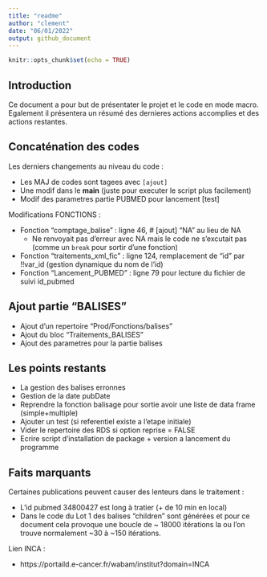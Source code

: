 ```yaml
---
title: "readme"
author: "clement"
date: "06/01/2022"
output: github_document
---
```


```r
knitr::opts_chunk$set(echo = TRUE)
```

## Introduction

Ce document a pour but de présentater le projet et le code en mode macro. Egalement il présentera un résumé des dernieres actions accomplies et des actions restantes. 


## Concaténation des codes

Les derniers changements au niveau du code :  

 - Les MAJ de codes sont tagees avec `[ajout]`  
 - Une modif dans le **main** (juste pour executer le script plus facilement)  
 - Modif des parametres partie PUBMED pour lancement [test]  
 
 
Modifications FONCTIONS :  

 - Fonction "comptage_balise" : ligne 46,  # [ajout] "NA" au lieu de NA  
    - Ne renvoyait pas d'erreur avec NA mais le code ne s'excutait pas (comme un `break` pour sortir d'une fonction)   
 - Fonction "traitements_xml_fic" : ligne 124, remplacement de "id" par !!var_id (gestion dynamique du nom de l'id)     
 - Fonction "Lancement_PUBMED" : ligne 79 pour lecture du fichier de suivi id_pubmed  

  
## Ajout partie "BALISES"
  
 - Ajout d'un repertoire "Prod/Fonctions/balises"  
 - Ajout du bloc "Traitements_BALISES"   
 - Ajout des parametres pour la partie balises
 
 
 
 
 
## Les points restants
  
  
 - La gestion des balises erronnes   
 - Gestion de la date pubDate   
 - Reprendre la fonction balisage pour sortie avoir une liste de data frame (simple+multiple)  
 - Ajouter un test (si referentiel existe a l'etape initiale)  
 - Vider le repertoire des RDS si option reprise = FALSE   
 - Ecrire script d'installation de package + version a lancement du programme  

 
 

## Faits marquants

Certaines publications peuvent causer des lenteurs dans le traitement :  

 - L'id pubmed 34800427 est long à tratier (+ de 10 min en local)  
 - Dans le code du Lot 1 des balises "children" sont générées et pour ce document cela provoque une boucle de ~ 18000 itérations la ou l'on trouve normalement ~30 à ~150 itérations.  
 
 
Lien INCA :   

 - https://portaild.e-cancer.fr/wabam/institut?domain=INCA
 
 


